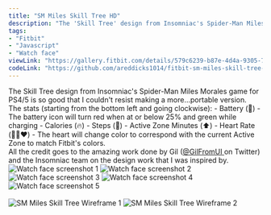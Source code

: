 ```yaml
---
title: "SM Miles Skill Tree HD"
description: "The 'Skill Tree' design from Insomniac's Spider-Man Miles Morales game for PS4/5 is so good that I couldn't resist making a more...portable version."
tags:
- "Fitbit"
- "Javascript"
- "Watch face"
viewLink: "https://gallery.fitbit.com/details/579c6239-b87e-4d4a-9305-7d0635965682"
codeLink: "https://github.com/areddicks1014/fitbit-sm-miles-skill-tree-hd"
---
```



<Panel id="description" headerText='Description' headerSize='3' backgroundColor='var(--color-sm-miles-skill-tree-hd-primary-rgb)'>
    The Skill Tree design from Insomniac's Spider-Man Miles Morales game for PS4/5 is so good that I couldn't resist making a more...portable version. 
    <br />
    The stats (starting from the bottom left and going clockwise):
    - Battery (🔋)
        - The battery icon will turn red when at or below 25% and green while charging
    - Calories (🔥)
    - Steps (👟)
    - Active Zone Minutes (⬆️)
    - Heart Rate (💛🧡❤️)
        - The heart will change color to correspond with the current Active Zone to match Fitbit's colors.
    <br />
    All the credit goes to the amazing work done by Gil (<a class="interactive link" href="https://twitter.com/GilFromUI" target="_blank" rel="noopener">@GilFromUI <Icon name="mdi:external-link" /></a> on Twitter) and the Insomniac team on the design work that I was inspired by.
</Panel>
<br />

<Panel id="screenshots" headerText='Screenshots' headerSize='3' backgroundColor='var(--color-sm-miles-skill-tree-hd-primary-rgb)'>
    <div class='panel-grid'>
        <Image src="/images/sm-miles-skill-tree/screenshots/sm-miles-skill-tree-ss-1.png" alt="Watch face screenshot 1" height={325} width={325}/>
        <Image src="/images/sm-miles-skill-tree/screenshots/sm-miles-skill-tree-ss-2.png" alt="Watch face screenshot 2" height={325} width={325}/>
        <Image src="/images/sm-miles-skill-tree/screenshots/sm-miles-skill-tree-ss-3.png" alt="Watch face screenshot 3" height={325} width={325}/>
        <Image src="/images/sm-miles-skill-tree/screenshots/sm-miles-skill-tree-ss-4.png" alt="Watch face screenshot 4" height={325} width={325}/>
        <Image src="/images/sm-miles-skill-tree/screenshots/sm-miles-skill-tree-ss-5.png" alt="Watch face screenshot 5" height={325} width={325}/>
    </div>
</Panel>
<br />

<Panel id="wireframes" headerText='Wireframes' headerSize='3' backgroundColor='var(--color-sm-miles-skill-tree-hd-primary-rgb)'>
    <div class='panel-grid'>
        <Image src="/images/sm-miles-skill-tree/wireframes/SM_Miles_Skilltree_wireframe_1.jpg" alt="SM Miles Skill Tree Wireframe 1" height={600} width={325}/>
        <Image src="/images/sm-miles-skill-tree/wireframes/SM_Miles_Skilltree_wireframe_2.jpg" alt="SM Miles Skill Tree Wireframe 2" height={600} width={325}/>
    </div>
</Panel>
<br />
